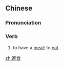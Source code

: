 {{also|进食}}
==Chinese==
{{zh-forms|s=进食}}

===Pronunciation===
{{zh-pron
|m=jìnshí
|cat=v
}}

===Verb===
{{zh-verb}}

# to have a [[meal]]; to [[eat]]

[[zh:進食]]